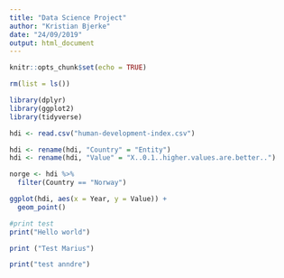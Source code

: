 ---
title: "Data Science Project"
author: "Kristian Bjerke"
date: "24/09/2019"
output: html_document
---

```{r setup, include=FALSE}
knitr::opts_chunk$set(echo = TRUE)
```

```{r}
rm(list = ls())

library(dplyr)
library(ggplot2)
library(tidyverse)

hdi <- read.csv("human-development-index.csv")
```

```{r}
hdi <- rename(hdi, "Country" = "Entity")
hdi <- rename(hdi, "Value" = "X..0.1..higher.values.are.better..")

norge <- hdi %>%
  filter(Country == "Norway")


```

```{r}
ggplot(hdi, aes(x = Year, y = Value)) +
  geom_point()
```

```{r}
#print test
print("Hello world")
```

```{r}
print ("Test Marius")
```

```{r}
print("test anndre")
```

